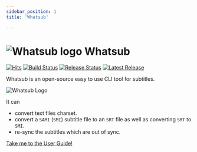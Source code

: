 ```yaml
---
sidebar_position: 1
title: 'Whatsub'

---
```


# ![Whatsub logo](/img/whatsub-logo-64x64.png) Whatsub

[![Hits](https://hits.seeyoufarm.com/api/count/incr/badge.svg?url=https%3A%2F%2Fwhatsub.kevinly.dev&count_bg=%2379C83D&title_bg=%23555555&icon=&icon_color=%23E7E7E7&title=hits&edge_flat=false)](https://hits.seeyoufarm.com)
[![Build Status](https://github.com/Kevin-Lee/whatsub/workflows/Build%20All/badge.svg)](https://github.com/Kevin-Lee/whatsub/actions?workflow=Build+All)
[![Release Status](https://github.com/Kevin-Lee/whatsub/workflows/Release/badge.svg)](https://github.com/Kevin-Lee/whatsub/actions?workflow=Release)
[![Latest Release](https://img.shields.io/github/v/release/Kevin-Lee/whatsub)](https://github.com/Kevin-Lee/whatsub/releases/latest)

Whatsub is an open-source easy to use CLI tool for subtitles.

![Whatsub Logo](/img/poster.png)

It can
* convert text files charset.
* convert a `SAMI` (`SMI`) subtitle file to an `SRT` file as well as converting `SRT` to `SMI`.
* re-sync the subtitles which are out of sync.

[<Highlight color="#1877F2">Take me to the User Guide!</Highlight>](whatsub/get-whatsub.mdx)
